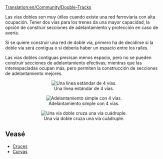 [[Translation:en/Community/Double-Tracks]]
{{es/Traducción|Double-Tracks|100}}

Las vías dobles son muy útiles cuando existe una red ferroviaria con alta ocupación. Tener dos vías para los trenes da una mayor capacidad, la opción de construir secciones de adelantamiento y protección en caso de avería.

Si se quiere construir una red de doble vía, primero ha de decidirse si la doble vía será contigua o si debería haber un espacio entre los raíles.

Las vías dobles contiguas precisan menos espacio, pero no se pueden construir secciones de adelantamiento efectivas; mientras que las interespaciadas ocupan más, pero permiten la construcción de secciones de adelantamiento mejores.


<center>[[File:en/Normal 4 track.png|center|frame|Una línea estándar de 4 vías.]]</center>
<center>[[File:en/Simple overtaking.png|center|frame|Adelantamiento simple con 4 vías.]]</center>
<center>[[File:en/2 track - 4 track.png|center|frame|Una vía doble cruza una vía cuádruple.]]</center>

== Veasé ==
*[[es/Community/Junctionary/Main Page|Cruces]]
*[[es/Community/Curvas|Curvas]]